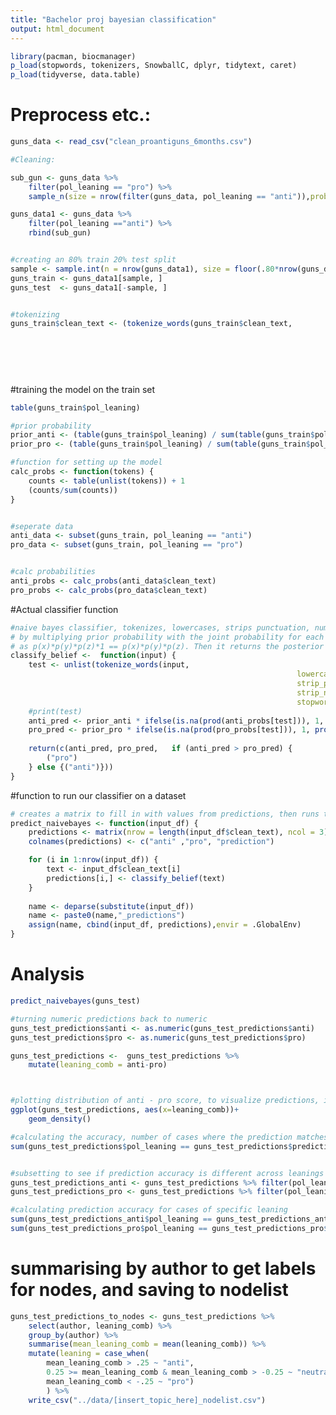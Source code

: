 ```yaml
---
title: "Bachelor proj bayesian classification"
output: html_document
---
```



```r
library(pacman, biocmanager)
p_load(stopwords, tokenizers, SnowballC, dplyr, tidytext, caret)
p_load(tidyverse, data.table)
```

# Preprocess etc.:
```r
guns_data <- read_csv("clean_proantiguns_6months.csv")

#Cleaning: 

sub_gun <- guns_data %>% 
	filter(pol_leaning == "pro") %>% 
	sample_n(size = nrow(filter(guns_data, pol_leaning == "anti")),prob = NULL, replace =FALSE)

guns_data1 <- guns_data %>% 
	filter(pol_leaning =="anti") %>% 
	rbind(sub_gun)


#creating an 80% train 20% test split
sample <- sample.int(n = nrow(guns_data1), size = floor(.80*nrow(guns_data1)), replace = F)
guns_train <- guns_data1[sample, ]
guns_test  <- guns_data1[-sample, ]


#tokenizing
guns_train$clean_text <- (tokenize_words(guns_train$clean_text,
																						lowercase = TRUE,
																						strip_punct = TRUE,
																						strip_numeric = TRUE,
																						stopwords = stopwords::stopwords("en"))
																						)


```

#training the model on the train set
```r

table(guns_train$pol_leaning)

#prior probability
prior_anti <- (table(guns_train$pol_leaning) / sum(table(guns_train$pol_leaning)))[1]
prior_pro <- (table(guns_train$pol_leaning) / sum(table(guns_train$pol_leaning)))[2]

#function for setting up the model
calc_probs <- function(tokens) {
	counts <- table(unlist(tokens)) + 1
	(counts/sum(counts))
}


#seperate data
anti_data <- subset(guns_train, pol_leaning == "anti")
pro_data <- subset(guns_train, pol_leaning == "pro")


#calc probabilities
anti_probs <- calc_probs(anti_data$clean_text)
pro_probs <- calc_probs(pro_data$clean_text)


```

#Actual classifier function
```r
#naive bayes classifier, tokenizes, lowercases, strips punctuation, numeric values, and common english stopwords, then calculates posterior probability that a post belongs to a given leaning/subreddit 
# by multiplying prior probability with the joint probability for each token in the post to be in posts of that leaning, NAs are treated as a 1, as that shouldn't affect the joint probability  
# as p(x)*p(y)*p(z)*1 == p(x)*p(y)*p(z). Then it returns the posterior probabilities of the post beloning to each leaning and a label based on which has the highest probability.
classify_belief <-  function(input) {
	test <- unlist(tokenize_words(input,
																lowercase = TRUE, 
																strip_punct = TRUE, 
																strip_numeric = TRUE,
																stopwords = stopwords::stopwords("en")))
	#print(test)
	anti_pred <- prior_anti * ifelse(is.na(prod(anti_probs[test])), 1, prod(anti_probs[test]))
	pro_pred <- prior_pro * ifelse(is.na(prod(pro_probs[test])), 1, prod(pro_probs[test]))
	
	return(c(anti_pred, pro_pred,	if (anti_pred > pro_pred) {
		("pro")
	} else {("anti")}))
}

```

#function to run our classifier on a dataset
```r

# creates a matrix to fill in with values from predictions, then runs the classify belief function, writes the output into the matrix names and saves to globalEnv a new dataframe with predictions appended
predict_naivebayes <- function(input_df) {
	predictions <- matrix(nrow = length(input_df$clean_text), ncol = 3)
	colnames(predictions) <- c("anti" ,"pro", "prediction")

	for (i in 1:nrow(input_df)) {
		text <- input_df$clean_text[i]
		predictions[i,] <- classify_belief(text)
	}
	
	name <- deparse(substitute(input_df))
	name <- paste0(name,"_predictions") 
	assign(name, cbind(input_df, predictions),envir = .GlobalEnv)
}

```


# Analysis
```r

predict_naivebayes(guns_test)

#turning numeric predictions back to numeric
guns_test_predictions$anti <- as.numeric(guns_test_predictions$anti)
guns_test_predictions$pro <- as.numeric(guns_test_predictions$pro)

guns_test_predictions <-  guns_test_predictions %>% 
	mutate(leaning_comb = anti-pro)



#plotting distribution of anti - pro score, to visualize predictions, if values are negative the model will assign the "pro" label if positive the "anti" label. Values closer to 0 indicate higher uncertainty.
ggplot(guns_test_predictions, aes(x=leaning_comb))+
	geom_density()

#calculating the accuracy, number of cases where the prediction matches the label(correct classifications) divided by the total number of cases.
sum(guns_test_predictions$pol_leaning == guns_test_predictions$prediction)/nrow(guns_test_predictions)


#subsetting to see if prediction accuracy is different across leanings
guns_test_predictions_anti <- guns_test_predictions %>% filter(pol_leaning == "anti")
guns_test_predictions_pro <- guns_test_predictions %>% filter(pol_leaning == "pro")

#calculating prediction accuracy for cases of specific leaning
sum(guns_test_predictions_anti$pol_leaning == guns_test_predictions_anti$prediction)/nrow(guns_test_predictions_anti)
sum(guns_test_predictions_pro$pol_leaning == guns_test_predictions_pro$prediction)/nrow(guns_test_predictions_pro)


```


# summarising by author to get labels for nodes, and saving to nodelist
```r
guns_test_predictions_to_nodes <- guns_test_predictions %>%
	select(author, leaning_comb) %>% 
	group_by(author) %>% 
	summarise(mean_leaning_comb = mean(leaning_comb)) %>% 
	mutate(leaning = case_when(
		mean_leaning_comb > .25 ~ "anti",
		0.25 >= mean_leaning_comb & mean_leaning_comb > -0.25 ~ "neutral",
		mean_leaning_comb < -.25 ~ "pro")
		) %>% 
	write_csv("../data/[insert_topic_here]_nodelist.csv")


```
